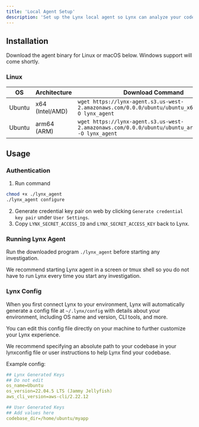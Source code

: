 ```yaml
---
title: 'Local Agent Setup'
description: 'Set up the Lynx local agent so Lynx can analyze your codebase and infrastructure, run commands, and perform actions.'
---
```


## Installation

Download the agent binary for Linux or macOS below. Windows support will come shortly.

### Linux

| **OS**   | **Architecture** | **Download Command**                                                                 |
|----------|------------------|--------------------------------------------------------------------------------------|
| Ubuntu    | x64 (Intel/AMD)  | `wget https://lynx-agent.s3.us-west-2.amazonaws.com/0.0.0/ubuntu/ubuntu_x64_lynx.bin -O lynx_agent` |
| Ubuntu    | arm64 (ARM)      | `wget https://lynx-agent.s3.us-west-2.amazonaws.com/0.0.0/ubuntu/ubuntu_arm64_lynx.bin -O lynx_agent` |

## Usage

### Authentication

1. Run command

```bash
chmod +x ./lynx_agent
./lynx_agent configure
```

2. Generate credential key pair on web by clicking `Generate credential key pair` under `User Settings`.
3. Copy `LYNX_SECRET_ACCESS_ID` and `LYNX_SECRET_ACCESS_KEY` back to Lynx.

### Running Lynx Agent

Run the downloaded program `./lynx_agent` before starting any investigation.

We recommend starting Lynx agent in a screen or tmux shell so you do not have to run Lynx every time you start any investigation.

### Lynx Config

When you first connect Lynx to your environment, Lynx will automatically generate a config file at `~/.lynx/config` with details about your environment, including OS name and version, CLI tools, and more.

You can edit this config file directly on your machine to further customize your Lynx experience.

We recommend specifying an absolute path to your codebase in your lynxconfig file or user instructions to help Lynx find your codebase.

Example config:

```yaml
## Lynx Generated Keys
## Do not edit
os_name=Ubuntu
os_version=22.04.5 LTS (Jammy Jellyfish)
aws_cli_version=aws-cli/2.22.12

## User Generated Keys
## Add values here
codebase_dir=/home/ubuntu/myapp
```
